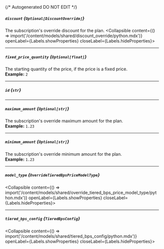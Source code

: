{/* Autogenerated DO NOT EDIT  */}

##### `discount` *{`Optional[DiscountOverride]`}*
The subscription's override discount for the plan.
<Collapsible content={() => import('/content/models/shared/discount_override/python.mdx')} openLabel={Labels.showProperties} closeLabel={Labels.hideProperties}>
</Collapsible>

---
##### `fixed_price_quantity` *{`Optional[float]`}*
The starting quantity of the price, if the price is a fixed price.
<br/>
**Example:** `2`

---
##### `id` *{`str`}*

---
##### `maximum_amount` *{`Optional[str]`}*
The subscription's override maximum amount for the plan.
<br/>
**Example:** `1.23`

---
##### `minimum_amount` *{`Optional[str]`}*
The subscription's override minimum amount for the plan.
<br/>
**Example:** `1.23`

---
##### `model_type` *{`OverrideTieredBpsPriceModelType`}*
<Collapsible content={() => import('/content/models/shared/override_tiered_bps_price_model_type/python.mdx')} openLabel={Labels.showProperties} closeLabel={Labels.hideProperties}>
</Collapsible>

---
##### `tiered_bps_config` *{`TieredBpsConfig`}*
<Collapsible content={() => import('/content/models/shared/tiered_bps_config/python.mdx')} openLabel={Labels.showProperties} closeLabel={Labels.hideProperties}>
</Collapsible>


